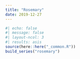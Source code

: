 ```yaml
---
title: "Rosemary"
date: 2019-12-27
---
```

  
```r
#| echo: false
#| message: false
#| layout-ncol: 3
#| results: asis
source(here::here("_common.R"))
build_series("rosemary")
```

